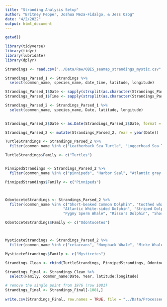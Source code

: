 ```yaml
---
title: "Stranding Analysis Setup"
author: "Britney Pepper, Joshua Meza-Fidalgo, & Jess Ozog"
date: "4/2/2022"
output: html_document
---
```

```r
getwd()

library(tidyverse)
library(tidyr)
library(lubridate)
library(dplyr)

Strandings <- read.csv("../Data/Raw/OBIS_seamap_strandings_mystic.csv", stringsAsFactors = TRUE)

Strandings_Parsed_1 <- Strandings %>%
  select(common_name, species_name, date_time, latitude, longitude)

Strandings_Parsed_1$Date <- sapply(strsplit(as.character(Strandings_Parsed_1$date_time), " "), "[", 1)
Strandings_Parsed_1$Time <- sapply(strsplit(as.character(Strandings_Parsed_1$date_time), " "), "[", 2)

Strandings_Parsed_2 <- Strandings_Parsed_1 %>%
  select(common_name, species_name, Date, latitude, longitude) 
  

Strandings_Parsed_2$Date <- as.Date(Strandings_Parsed_2$Date, format = "%m/%d/%Y")

Strandings_Parsed_2 <- mutate(Strandings_Parsed_2, Year = year(Date))
```


```r
TurtleStrandings <- Strandings_Parsed_2 %>%
  filter(common_name %in% c("Leatherback Sea Turtle", "Loggerhead Sea Turtle", "Green Sea Turtle", "Kemp's Ridley", "Turtles"))

TurtleStrandings$Family <- c("Turtles")


PinnipedStrandings <- Strandings_Parsed_2 %>%
  filter(common_name %in% c("pinnipeds", "Harbor Seal", "Atlantic gray seal", "Harp Seal", "Hooded Seal"))

PinnipedStrandings$Family <- c("Pinnipeds")



OdontoceteStrandings <- Strandings_Parsed_2 %>%
  filter(common_name %in% c("Short-beaked Common Dolphin", "toothed whales", "Long-finned Pilot Whale", "Harbor Porpoise", 
                          "Atlantic White-sided Dolphin", "Striped Dolphin", "Common Bottlenose Dolphin", "Sowerby's Beaked Whale", 
                          "Pygmy Sperm Whale", "Risso's Dolphin", "Short-finned Pilot Whale", "Dwarf Sperm Whale", "Blainville's Beaked Whale"))

OdontoceteStrandings$Family <- c("Odontocetes")



MysticeteStrandings <- Strandings_Parsed_2 %>%
  filter(common_name %in% c("cetaceans", "Humpback Whale", "Minke Whale", "Fin Whale", "North Atlantic Right Whale", "baleen whales", "Blue Whale"))

MysticeteStrandings$Family <- c("Mysticetes")
```


```r
Strandings_Clean <- rbind(TurtleStrandings, PinnipedStrandings, OdontoceteStrandings, MysticeteStrandings) 

Strandings_Final <- Strandings_Clean %>%
  select(Family, common_name:Date, Year, latitude:longitude)

# remove the single point from 1976 (row 1081)
Strandings_Final <- Strandings_Final[-1081,]
  
write.csv(Strandings_Final, row.names = TRUE, file = "../Data/Processed/strandings_final.csv")
```

